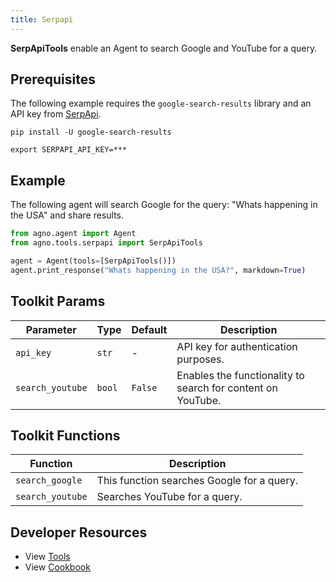 ```yaml
---
title: Serpapi
---
```


**SerpApiTools** enable an Agent to search Google and YouTube for a query.

## Prerequisites

The following example requires the `google-search-results` library and an API key from [SerpApi](https://serpapi.com/).

```shell
pip install -U google-search-results
```

```shell
export SERPAPI_API_KEY=***
```

## Example

The following agent will search Google for the query: "Whats happening in the USA" and share results.

```python cookbook/tools/serpapi_tools.py
from agno.agent import Agent
from agno.tools.serpapi import SerpApiTools

agent = Agent(tools=[SerpApiTools()])
agent.print_response("Whats happening in the USA?", markdown=True)
```

## Toolkit Params

| Parameter        | Type   | Default | Description                                                 |
| ---------------- | ------ | ------- | ----------------------------------------------------------- |
| `api_key`        | `str`  | -       | API key for authentication purposes.                        |
| `search_youtube` | `bool` | `False` | Enables the functionality to search for content on YouTube. |

## Toolkit Functions

| Function         | Description                                |
| ---------------- | ------------------------------------------ |
| `search_google`  | This function searches Google for a query. |
| `search_youtube` | Searches YouTube for a query.              |

## Developer Resources

- View [Tools](https://github.com/agno-agi/agno/blob/main/libs/agno/agno/tools/serpapi.py)
- View [Cookbook](https://github.com/agno-agi/agno/blob/main/cookbook/tools/serpapi_tools.py)
